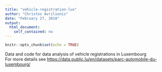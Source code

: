 ```yaml
---
title: "vehicle-registration-lux"
author: "Christos Avrilionis"
date: "February 27, 2018"
output: 
  html_document: 
    self_contained: no
---
```


```r
knitr::opts_chunk$set(echo = TRUE)
```

Data and code for data analysis of vehicle registrations in Luxembourg  
For more details see <https://data.public.lu/en/datasets/parc-automobile-du-luxembourg/>
